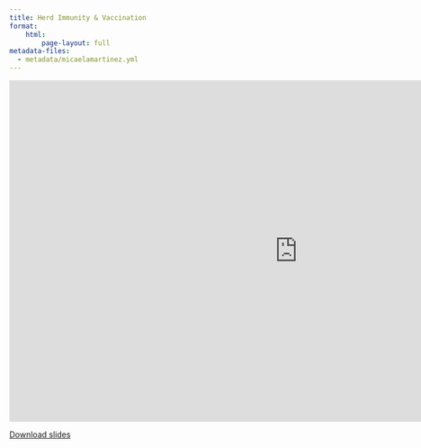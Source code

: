 ```yaml
---
title: Herd Immunity & Vaccination
format:
    html:
        page-layout: full
metadata-files: 
  - metadata/micaelamartinez.yml
---
```


```{=html}
<iframe class="slide-deck" src="https://docs.google.com/presentation/d/e/2PACX-1vTEfegBxb9YyMhUTuvbjSZ_JbLjJCiCefKRXeii6cuAS3eZ476piNwD_52NeKvgiQ/embed?start=false&loop=false&delayms=3000" frameborder="0" width="1023" height="606" allowfullscreen="true" mozallowfullscreen="true" webkitallowfullscreen="true"></iframe>
```

[Download slides](./slides/L03_Herd-immunity-vaccination.pdf)
